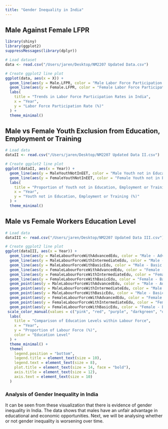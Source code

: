 ```yaml
---
title: "Gender Inequality in India"
---
```


## Male Against Female LFPR



```r

library(shiny)
library(ggplot2)
suppressMessages(library(dplyr))

# Load dataset
data <- read.csv("/Users/jaren/Desktop/NM2207 Updated Data.csv")

# Create ggplot2 line plot
ggplot(data, aes(x = X)) +
  geom_line(aes(y = Male.LFPR, color = "Male Labor Force Participation Rate")) + 
  geom_line(aes(y = Female.LFPR, color = "Female Labor Force Participation Rate")) +
  labs(
    title = "Trends in Labor Force Participation Rates in India",
    x = "Year",
    y = "Labor Force Participation Rate (%)"
  ) +
  theme_minimal()
```

## Male vs Female Youth Exclusion from Education, Employment or Training

```r

# Load data
dataII <- read.csv("/Users/jaren/Desktop/NM2207 Updated Data II.csv")

# Create ggplot2 line plot
ggplot(dataII, aes(x = Year)) +
  geom_line(aes(y = MaleYouthNotInEET, color = "Male Youth not in Education, Employment or Training")) + 
  geom_line(aes(y = FemaleYouthNotInEET, color = "Female Youth not in Education, Employment or Training")) +
  labs(
    title = "Proportion of Youth not in Education, Employment or Training",
    x = "Year",
    y = "Youth not in Education, Employment or Training (%)"
  ) +
  theme_minimal()


```
## Male vs Female Workers Education Level

```r

# Load data
dataIII <- read.csv("/Users/jaren/Desktop/NM2207 Updated Data III.csv")

# Create ggplot2 line plot
ggplot(dataIII, aes(x = Year)) +
  geom_line(aes(y = MaleLabourForceWithAdvancedEdu, color = "Male - Advanced Education")) +
  geom_line(aes(y = MaleLabourForceWithIntermediateEdu, color = "Male - Intermediate Education")) +
  geom_line(aes(y = MaleLabourForceWithBasicEdu, color = "Male - Basic Education")) +
  geom_line(aes(y = FemaleLabourForceWithAdvancedEdu, color = "Female - Advanced Education")) + 
  geom_line(aes(y = FemaleLabourForceWithIntermediateEdu, color = "Female - Intermediate Education")) +
  geom_line(aes(y = FemaleLabourForceWithBasicEdu, color = "Female - Basic Education")) +
  geom_point(aes(y = MaleLabourForceWithAdvancedEdu, color = "Male - Advanced Education")) +
  geom_point(aes(y = MaleLabourForceWithIntermediateEdu, color = "Male - Intermediate Education")) +
  geom_point(aes(y = MaleLabourForceWithBasicEdu, color = "Male - Basic Education")) +
  geom_point(aes(y = FemaleLabourForceWithAdvancedEdu, color = "Female - Advanced Education")) +
  geom_point(aes(y = FemaleLabourForceWithIntermediateEdu, color = "Female - Intermediate Education")) +
  geom_point(aes(y = FemaleLabourForceWithBasicEdu, color = "Female - Basic Education")) +
 scale_color_manual(values = c("pink", "red", "purple", "darkgreen", "darkblue", "darkgrey")) +
  labs(
    title = "Comparison of Education Levels within Labour Force",
    x = "Year",
    y = "Proportion of Labour Force (%)",
    color = "Education Level"
  ) +
  theme_minimal() +
  theme(
    legend.position = "bottom",
    legend.title = element_text(size = 10),
    legend.text = element_text(size = 8),
    plot.title = element_text(size = 14, face = "bold"),
    axis.title = element_text(size = 12),
    axis.text = element_text(size = 10)
  )


```
### Analysis of Gender Inequality in India
It can be seen from these visualization that there is evidence of gender inequality in India. The data shows that males have an unfair advantage in educational and economic opportunities. Next, we will be analysing whether or not gender inequality is worsening over time.